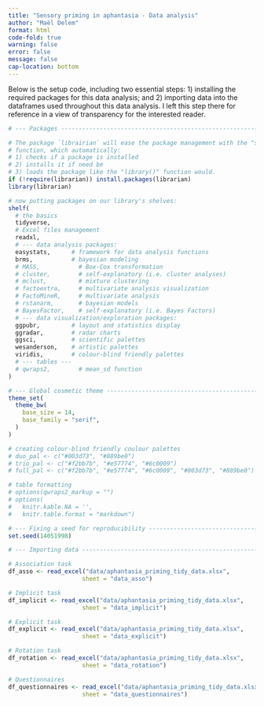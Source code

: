 ```yaml
---
title: "Sensory priming in aphantasia - Data analysis"
author: "Maël Delem"
format: html
code-fold: true
warning: false
error: false
message: false
cap-location: bottom
---
```


Below is the setup code, including two essential steps: 1) installing the required packages for this data analysis; and 2) importing data into the dataframes used throughout this data analysis. I left this step there for reference in a view of transparency for the interested reader.

```r

# --- Packages -----------------------------------------------------------------

# The package `librairian` will ease the package management with the "shelf" 
# function, which automatically: 
# 1) checks if a package is installed 
# 2) installs it if need be
# 3) loads the package like the "library()" function would.
if (!require(librarian)) install.packages(librarian)
library(librarian)

# now putting packages on our library's shelves:
shelf(
  # the basics
  tidyverse,
  # Excel files management
  readxl,
  # --- data analysis packages:
  easystats,      # framework for data analysis functions
  brms,           # bayesian modeling
  # MASS,           # Box-Cox transformation
  # cluster,        # self-explanatory (i.e. cluster analyses)
  # mclust,         # mixture clustering
  # factoextra,     # multivariate analysis visualization
  # FactoMineR,     # multivariate analysis
  # rstanarm,       # bayesian models
  # BayesFactor,    # self-explanatory (i.e. Bayes Factors)
  # --- data visualization/exploration packages:
  ggpubr,         # layout and statistics display
  ggradar,        # radar charts
  ggsci,          # scientific palettes
  wesanderson,    # artistic palettes
  viridis,        # colour-blind friendly palettes
  # --- tables ---
  # qwraps2,        # mean_sd function
)

# --- Global cosmetic theme ----------------------------------------------------
theme_set(
  theme_bw(
    base_size = 14,
    base_family = "serif",
  )
)

# creating colour-blind friendly coulour palettes
# duo_pal <- c("#003d73", "#889be0")
# trio_pal <- c("#f2bb7b", "#e57774", "#6c0009")
# full_pal <- c("#f2bb7b", "#e57774", "#6c0009", "#003d73", "#889be0")

# table formatting
# options(qwraps2_markup = "")
# options(
#   knitr.kable.NA = '',
#   knitr.table.format = "markdown")

# --- Fixing a seed for reproducibility ----------------------------------------
set.seed(14051998)

# --- Importing data -----------------------------------------------------------

# Association task
df_asso <- read_excel("data/aphantasia_priming_tidy_data.xlsx", 
                     sheet = "data_asso")

# Implicit task
df_implicit <- read_excel("data/aphantasia_priming_tidy_data.xlsx", 
                     sheet = "data_implicit")

# Explicit task
df_explicit <- read_excel("data/aphantasia_priming_tidy_data.xlsx", 
                     sheet = "data_explicit")

# Rotation task
df_rotation <- read_excel("data/aphantasia_priming_tidy_data.xlsx", 
                     sheet = "data_rotation")

# Questionnaires
df_questionnaires <- read_excel("data/aphantasia_priming_tidy_data.xlsx", 
                     sheet = "data_questionnaires")
```






























